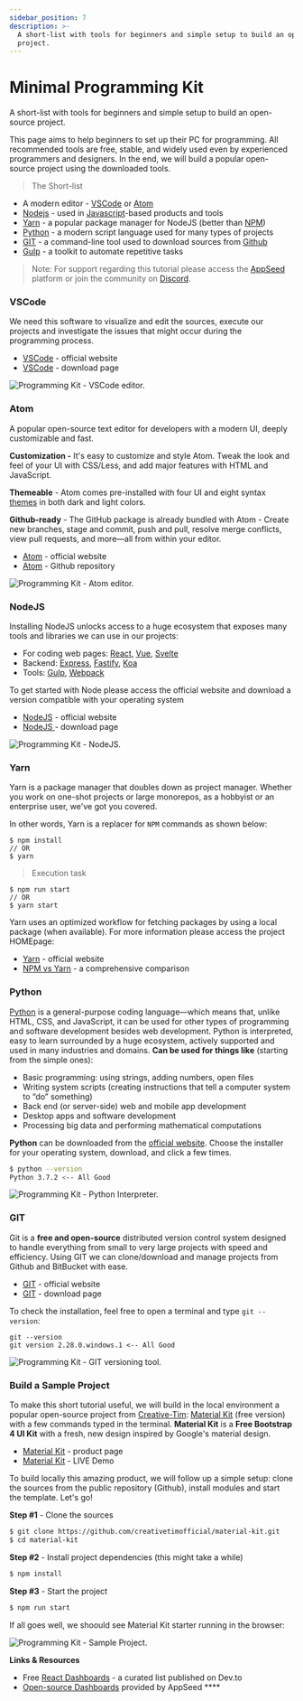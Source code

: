 ```yaml
---
sidebar_position: 7
description: >-
  A short-list with tools for beginners and simple setup to build an open-source
  project.
---
```


# Minimal Programming Kit

<SubHeading>A short-list with tools for beginners and simple setup to build an open-source project.</SubHeading>

This page aims to help beginners to set up their PC for programming. All recommended tools are free, stable, and widely used even by experienced programmers and designers. In the end, we will build a popular open-source project using the downloaded tools.&#x20;

> The Short-list

- A modern editor - [VSCode](https://code.visualstudio.com/) or [Atom](https://atom.io/)
- [Nodejs](https://nodejs.org/en/) - used in [Javascript](https://developer.mozilla.org/en-US/docs/Web/JavaScript)-based products and tools
- [Yarn](https://yarnpkg.com/) - a popular package manager for NodeJS (better than [NPM](https://www.npmjs.com/))
- [Python](https://www.python.org/) - a modern script language used for many types of projects&#x20;
- [GIT](https://git-scm.com/) - a command-line tool used to download sources from [Github](https://github.com/)
- [Gulp](https://gulpjs.com/) - a toolkit to automate repetitive tasks&#x20;

> Note: For support regarding this tutorial please access the [AppSeed](https://appseed.us) platform or join the community on [Discord](https://discord.gg/fZC6hup). &#x20;

### VSCode

We need this software to visualize and edit the sources, execute our projects and investigate the issues that might occur during the programming process.&#x20;

- [VSCode](https://code.visualstudio.com/) - official website
- [VSCode](https://code.visualstudio.com/Download) - download page

![Programming Kit - VSCode editor.](../../../static/assets/programming-kit-vscode.jpg)

### Atom

A popular open-source text editor for developers with a modern UI, deeply customizable and fast.&#x20;

**Customization -** It's easy to customize and style Atom. Tweak the look and feel of your UI with CSS/Less, and add major features with HTML and JavaScript.

**Themeable** - Atom comes pre-installed with four UI and eight syntax [themes](https://atom.io/themes) in both dark and light colors.

**Github-ready** - The GitHub package is already bundled with Atom - Create new branches, stage and commit, push and pull, resolve merge conflicts, view pull requests, and more—all from within your editor.

- [Atom](https://atom.io/) - official website
- [Atom](https://github.com/atom/atom) - Github repository &#x20;

![Programming Kit - Atom editor.](../../../static/assets/atom-code-editor.jpg)

###

### NodeJS

Installing NodeJS unlocks access to a huge ecosystem that exposes many tools and libraries we can use in our projects:

- For coding web pages: [React](https://reactjs.org/), [Vue](https://vuejs.org/), [Svelte](https://svelte.dev/)
- Backend: [Express](https://expressjs.com/), [Fastify](https://www.fastify.io/), [Koa](https://koajs.com/)
- Tools: [Gulp](https://gulpjs.com/), [Webpack](https://webpack.js.org/)

To get started with Node please access the official website and download a version compatible with your operating system

- &#x20;[NodeJS](https://nodejs.org/en/) - official website
- [NodeJS ](https://nodejs.org/en/download/)- download page

![Programming Kit - NodeJS.](<../../../static/assets/programming-kit-nodejs (1).jpg>)

###

### Yarn

Yarn is a package manager that doubles down as project manager. Whether you work on one-shot projects or large monorepos, as a hobbyist or an enterprise user, we've got you covered.

In other words, Yarn is a replacer for `NPM` commands as shown below:

```
$ npm install
// OR
$ yarn
```

> Execution task

```
$ npm run start
// OR
$ yarn start
```

Yarn uses an optimized workflow for fetching packages by using a local package (when available). For more information please access the project HOMEpage:

- [Yarn](https://yarnpkg.com/) - official website
- [NPM vs Yarn](https://www.geeksforgeeks.org/difference-between-npm-and-yarn/) - a comprehensive comparison&#x20;

### Python&#x20;

[Python](https://www.python.org/) is a general-purpose coding language—which means that, unlike HTML, CSS, and JavaScript, it can be used for other types of programming and software development besides web development. Python is interpreted, easy to learn surrounded by a huge ecosystem, actively supported and used in many industries and domains. **Can be used for things like** (starting from the simple ones):&#x20;

- Basic programming: using strings, adding numbers, open files
- Writing system scripts (creating instructions that tell a computer system to “do” something)
- Back end (or server-side) web and mobile app development
- Desktop apps and software development
- Processing big data and performing mathematical computations

**Python** can be downloaded from the [official website](https://www.python.org/). Choose the installer for your operating system, download, and click a few times.

```bash
$ python --version
Python 3.7.2 <-- All Good
```

![Programming Kit - Python Interpreter.](../../../static/assets/programming-kit-python.jpg)

### GIT

Git is a **free and open-source** distributed version control system designed to handle everything from small to very large projects with speed and efficiency. Using GIT we can clone/download and manage projects from Github and BitBucket with ease.&#x20;

- [GIT](https://git-scm.com/) - official website
- [GIT](https://git-scm.com/downloads) - download page

To check the installation, feel free to open a terminal and type `git --version`:

```
git --version
git version 2.28.0.windows.1 <-- All Good
```

![Programming Kit - GIT versioning tool.](../../../static/assets/programming-kit-git.jpg)

### Build a Sample Project

To make this short tutorial useful, we will build in the local environment a popular open-source project from [Creative-Tim](https://bit.ly/3fKQZaL): [Material Kit](https://bit.ly/3u2lZc6) (free version) with a few commands typed in the terminal. **Material Kit** is a **Free Bootstrap 4 UI Kit** with a fresh, new design inspired by Google's material design. &#x20;

- [Material Kit](https://bit.ly/3u2lZc6) - product page
- [Material Kit](https://bit.ly/2RMZDO4) - LIVE Demo&#x20;

To build locally this amazing product, we will follow up a simple setup: clone the sources from the public repository (Github), install modules and start the template. Let's go!

**Step #1** - Clone the sources

```bash
$ git clone https://github.com/creativetimofficial/material-kit.git
$ cd material-kit
```

&#x20;**Step #2** - Install project dependencies (this might take a while)

```bash
$ npm install
```

&#x20;**Step #3** - Start the project

```bash
$ npm run start
```

If all goes well, we shoould see Material Kit starter running in the browser:&#x20;

![Programming Kit - Sample Project.](../../../static/assets/programming-kit-build-sample-materialkit.jpg)

**Links & Resources**

- Free [React Dashboards](https://dev.to/sm0ke/react-dashboards-open-source-apps-1c7j) - a curated list published on Dev.to
- [Open-source Dashboards](https://appseed.us/admin-dashboards/open-source) provided by AppSeed \*\*\*\*&#x20;
